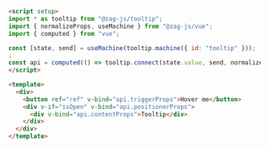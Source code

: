 ```md
<script setup>
import * as tooltip from "@zag-js/tooltip";
import { normalizeProps, useMachine } from "@zag-js/vue";
import { computed } from "vue";

const [state, send] = useMachine(tooltip.machine({ id: "tooltip" }));
;
const api = computed(() => tooltip.connect(state.value, send, normalizeProps));
</script>

<template>
  <div>
    <button ref="ref" v-bind="api.triggerProps">Hover me</button>
    <div v-if="isOpen" v-bind="api.positionerProps">
      <div v-bind="api.contentProps">Tooltip</div>
    </div>
  </div>
</template>
```
